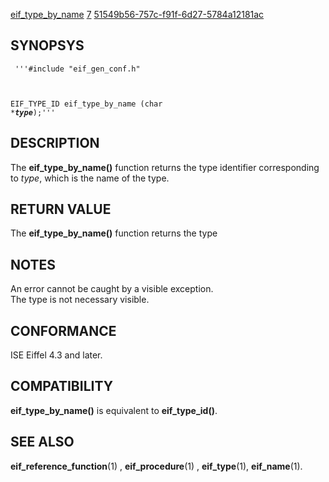 [[Property:title|eif_type_by_name]]
[[Property:weight|7]]
[[Property:uuid|51549b56-757c-f91f-6d27-5784a12181ac]]
==SYNOPSYS==
<code>
'''#include "eif_gen_conf.h"

EIF_TYPE_ID eif_type_by_name (char *''' ''type''''');'''</code>

==DESCRIPTION==
The '''eif_type_by_name()''' function returns the type identifier corresponding to ''type'', which is the name of the type. 
==RETURN VALUE==
The '''eif_type_by_name()''' function returns the type 
==NOTES==
An error cannot be caught by a visible exception. <br/>
The type is not necessary visible. 
==CONFORMANCE==
ISE Eiffel 4.3 and later. 
==COMPATIBILITY==
'''eif_type_by_name()''' is equivalent to '''eif_type_id()'''. 
==SEE ALSO==
'''eif_reference_function'''(1) , '''eif_procedure'''(1) , '''eif_type'''(1), '''eif_name'''(1). 



